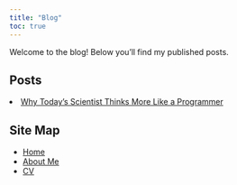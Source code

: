 ```yaml
---
title: "Blog"
toc: true
---
```


Welcome to the blog! Below you'll find my published posts.

## Posts

<li><a href="2025-03-25-modern-scientist.html">Why Today’s Scientist Thinks More Like a Programmer</a></li>

## Site Map

<footer>

<ul>

<li><a href="index.html">Home</a></li>

<li><a href="about.html">About Me</a></li>

<li><a href="CV.html">CV</a></li>

</ul>

</footer>
